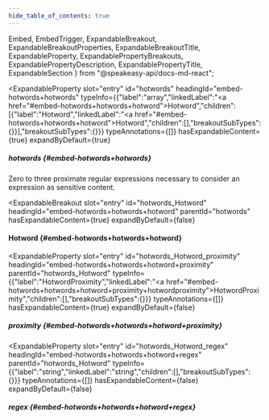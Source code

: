 ```yaml
---
hide_table_of_contents: true
---
```

  Embed,
  EmbedTrigger,
  ExpandableBreakout,
  ExpandableBreakoutProperties,
  ExpandableBreakoutTitle,
  ExpandableProperty,
  ExpandablePropertyBreakouts,
  ExpandablePropertyDescription,
  ExpandablePropertyTitle,
  ExpandableSection
} from "@speakeasy-api/docs-md-react";

<ExpandableSection>

<ExpandableProperty
  slot="entry"
  id="hotwords"
  headingId="embed-hotwords+hotwords"
  typeInfo={{"label":"array","linkedLabel":"<a href=\"#embed-hotwords+hotwords+hotword\">Hotword</a>","children":[{"label":"Hotword","linkedLabel":"<a href=\"#embed-hotwords+hotwords+hotword\">Hotword</a>","children":[],"breakoutSubTypes":{}}],"breakoutSubTypes":{}}}
  typeAnnotations={[]}
  hasExpandableContent={true}
  expandByDefault={true}
>

<ExpandablePropertyTitle slot="title">

##### hotwords \{#embed-hotwords+hotwords\}

</ExpandablePropertyTitle>

<ExpandablePropertyDescription slot="description">

Zero to three proximate regular expressions necessary to consider an expression as sensitive content.

</ExpandablePropertyDescription>

<ExpandablePropertyBreakouts slot="breakouts">

<ExpandableBreakout
  slot="entry"
  id="hotwords_Hotword"
  headingId="embed-hotwords+hotwords+hotword"
  parentId="hotwords"
  hasExpandableContent={true}
  expandByDefault={false}
>

<ExpandableBreakoutTitle slot="title">

#### Hotword \{#embed-hotwords+hotwords+hotword\}

</ExpandableBreakoutTitle>

<ExpandableBreakoutProperties slot="properties">

<ExpandableProperty
  slot="entry"
  id="hotwords_Hotword_proximity"
  headingId="embed-hotwords+hotwords+hotword+proximity"
  parentId="hotwords_Hotword"
  typeInfo={{"label":"HotwordProximity","linkedLabel":"<a href=\"#embed-hotwords+hotwords+hotword+proximity+hotwordproximity\">HotwordProximity</a>","children":[],"breakoutSubTypes":{}}}
  typeAnnotations={[]}
  hasExpandableContent={true}
  expandByDefault={false}
>

<ExpandablePropertyTitle slot="title">

##### proximity \{#embed-hotwords+hotwords+hotword+proximity\}

</ExpandablePropertyTitle>

<ExpandablePropertyBreakouts slot="breakouts">

<Embed slot="embed">

<EmbedTrigger slot="trigger" embedTitle="proximity" triggerText="View proximity details">

<Embedproximity />

</EmbedTrigger>

</Embed>

</ExpandablePropertyBreakouts>

</ExpandableProperty>

<ExpandableProperty
  slot="entry"
  id="hotwords_Hotword_regex"
  headingId="embed-hotwords+hotwords+hotword+regex"
  parentId="hotwords_Hotword"
  typeInfo={{"label":"string","linkedLabel":"string","children":[],"breakoutSubTypes":{}}}
  typeAnnotations={[]}
  hasExpandableContent={false}
  expandByDefault={false}
>

<ExpandablePropertyTitle slot="title">

##### regex \{#embed-hotwords+hotwords+hotword+regex\}

</ExpandablePropertyTitle>

</ExpandableProperty>

</ExpandableBreakoutProperties>

</ExpandableBreakout>

</ExpandablePropertyBreakouts>

</ExpandableProperty>

</ExpandableSection>